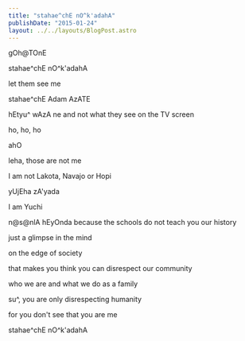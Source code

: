 ```yaml
---
title: "stahae^chE nO^k'adahA"
publishDate: "2015-01-24"
layout: ../../layouts/BlogPost.astro
---
```


gOh@TOnE

stahae^chE nO^k'adahA

let them see me

stahae^chE Adam AzATE

hEtyu^ wAzA ne and not what they see on the TV screen

ho, ho, ho

ahO

leha, those are not me

I am not Lakota, Navajo or Hopi

yUjEha zA'yada

I am Yuchi

n@s@nlA hEyOnda because the schools do not teach you our history

just a glimpse in the mind

on the edge of society

that makes you think you can disrespect our community

who we are and what we do as a family

su^, you are only disrespecting humanity

for you don't see that you are me

stahae^chE nO^k'adahA
